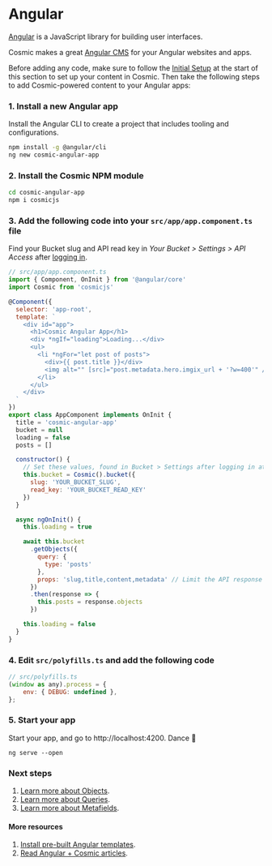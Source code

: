 # Angular

[Angular](https://angular.io/) is a JavaScript library for building user interfaces.

Cosmic makes a great [Angular CMS](https://www.cosmicjs.com/knowledge-base/angularjs-cms) for your Angular websites and apps.

Before adding any code, make sure to follow the [Initial Setup](/guides/initial-setup) at the start of this section to set up your content in Cosmic. Then take the following steps to add Cosmic-powered content to your Angular apps:

### 1. Install a new Angular app

Install the Angular CLI to create a project that includes tooling and configurations.

```bash
npm install -g @angular/cli
ng new cosmic-angular-app
```

### 2. Install the Cosmic NPM module

```bash
cd cosmic-angular-app
npm i cosmicjs
```

### 3. Add the following code into your `src/app/app.component.ts` file

Find your Bucket slug and API read key in <i>Your Bucket > Settings > API Access</i> after [logging in](https://app.cosmicjs.com).

```javascript
// src/app/app.component.ts
import { Component, OnInit } from '@angular/core'
import Cosmic from 'cosmicjs'

@Component({
  selector: 'app-root',
  template: `
    <div id="app">
      <h1>Cosmic Angular App</h1>
      <div *ngIf="loading">Loading...</div>
      <ul>
        <li *ngFor="let post of posts">
          <div>{{ post.title }}</div>
          <img alt="" [src]="post.metadata.hero.imgix_url + '?w=400'" />
        </li>
      </ul>
    </div>
  `
})
export class AppComponent implements OnInit {
  title = 'cosmic-angular-app'
  bucket = null
  loading = false
  posts = []

  constructor() {
    // Set these values, found in Bucket > Settings after logging in at https://app.cosmicjs.com/login
    this.bucket = Cosmic().bucket({
      slug: 'YOUR_BUCKET_SLUG',
      read_key: 'YOUR_BUCKET_READ_KEY'
    })
  }

  async ngOnInit() {
    this.loading = true

    await this.bucket
      .getObjects({
        query: {
          type: 'posts'
        },
        props: 'slug,title,content,metadata' // Limit the API response data by props
      })
      .then(response => {
        this.posts = response.objects
      })

    this.loading = false
  }
}
```

### 4. Edit `src/polyfills.ts` and add the following code

```javascript
// src/polyfills.ts
(window as any).process = {
    env: { DEBUG: undefined },
};
```

### 5. Start your app

Start your app, and go to http://localhost:4200. Dance 🎉

```
ng serve --open
```

### Next steps

1. [Learn more about Objects](/api-reference/objects).
2. [Learn more about Queries](/api-reference/queries).
3. [Learn more about Metafields](/api-reference/metafields).

#### More resources

1. [Install pre-built Angular templates](https://www.cosmicjs.com/apps?languages=Angular).
2. [Read Angular + Cosmic articles](https://www.cosmicjs.com/articles?q=Angular).
